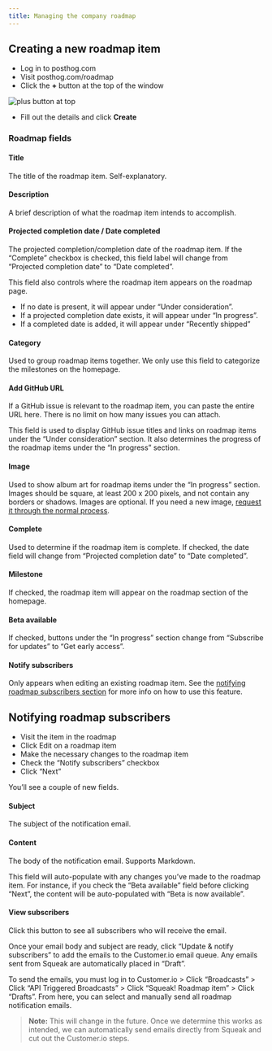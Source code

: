 ```yaml
---
title: Managing the company roadmap
---
```


## Creating a new roadmap item

-   Log in to posthog.com
-   Visit posthog.com/roadmap
-   Click the **+** button at the top of the window

![plus button at top](https://res.cloudinary.com/dmukukwp6/image/upload/w_1600,c_limit,q_auto,f_auto/Clean_Shot_2025_10_06_at_10_35_24_2x_c59b4ef7e6.png)

-   Fill out the details and click **Create**

### Roadmap fields

#### Title

The title of the roadmap item. Self-explanatory.

#### Description

A brief description of what the roadmap item intends to accomplish.

#### Projected completion date / Date completed

The projected completion/completion date of the roadmap item. If the “Complete” checkbox is checked, this field label will change from “Projected completion date” to “Date completed”.

This field also controls where the roadmap item appears on the roadmap page.

-   If no date is present, it will appear under “Under consideration”.
-   If a projected completion date exists, it will appear under “In progress”.
-   If a completed date is added, it will appear under “Recently shipped”

#### Category

Used to group roadmap items together. We only use this field to categorize the milestones on the homepage.

#### Add GitHub URL

If a GitHub issue is relevant to the roadmap item, you can paste the entire URL here. There is no limit on how many issues you can attach.

This field is used to display GitHub issue titles and links on roadmap items under the “Under consideration” section. It also determines the progress of the roadmap items under the “In progress” section.

#### Image

Used to show album art for roadmap items under the “In progress” section. Images should be square, at least 200 x 200 pixels, and not contain any borders or shadows. Images are optional. If you need a new image, [request it through the normal process](/handbook/brand/art-requests).

#### Complete

Used to determine if the roadmap item is complete. If checked, the date field will change from “Projected completion date” to “Date completed”.

#### Milestone

If checked, the roadmap item will appear on the roadmap section of the homepage.

#### Beta available

If checked, buttons under the “In progress” section change from “Subscribe for updates” to “Get early access”.

#### Notify subscribers

Only appears when editing an existing roadmap item. See the [notifying roadmap subscribers section](#notifying-roadmap-subscribers) for more info on how to use this feature.

## Notifying roadmap subscribers

-   Visit the item in the roadmap
-   Click Edit on a roadmap item
-   Make the necessary changes to the roadmap item
-   Check the “Notify subscribers” checkbox
-   Click “Next”

You’ll see a couple of new fields.

#### Subject

The subject of the notification email.

#### Content

The body of the notification email. Supports Markdown.

This field will auto-populate with any changes you’ve made to the roadmap item. For instance, if you check the “Beta available” field before clicking “Next”, the content will be auto-populated with “Beta is now available”.

#### View subscribers

Click this button to see all subscribers who will receive the email.

Once your email body and subject are ready, click “Update & notify subscribers” to add the emails to the Customer.io email queue. Any emails sent from Squeak are automatically placed in “Draft”.

To send the emails, you must log in to Customer.io > Click “Broadcasts” > Click “API Triggered Broadcasts” > Click “Squeak! Roadmap item” > Click “Drafts”. From here, you can select and manually send all roadmap notification emails.

> **Note:** This will change in the future. Once we determine this works as intended, we can automatically send emails directly from Squeak and cut out the Customer.io steps.
